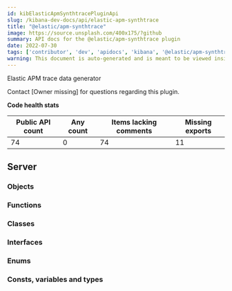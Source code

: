 ```yaml
---
id: kibElasticApmSynthtracePluginApi
slug: /kibana-dev-docs/api/elastic-apm-synthtrace
title: "@elastic/apm-synthtrace"
image: https://source.unsplash.com/400x175/?github
summary: API docs for the @elastic/apm-synthtrace plugin
date: 2022-07-30
tags: ['contributor', 'dev', 'apidocs', 'kibana', '@elastic/apm-synthtrace']
warning: This document is auto-generated and is meant to be viewed inside our experimental, new docs system. Reach out in #docs-engineering for more info.
---
```


Elastic APM trace data generator

Contact [Owner missing] for questions regarding this plugin.

**Code health stats**

| Public API count  | Any count | Items lacking comments | Missing exports |
|-------------------|-----------|------------------------|-----------------|
| 74 | 0 | 74 | 11 |

## Server

### Objects
<DocDefinitionList data={elasticApmSynthtraceObj.server.objects}/>

### Functions
<DocDefinitionList data={elasticApmSynthtraceObj.server.functions}/>

### Classes
<DocDefinitionList data={elasticApmSynthtraceObj.server.classes}/>

### Interfaces
<DocDefinitionList data={elasticApmSynthtraceObj.server.interfaces}/>

### Enums
<DocDefinitionList data={elasticApmSynthtraceObj.server.enums}/>

### Consts, variables and types
<DocDefinitionList data={elasticApmSynthtraceObj.server.misc}/>

